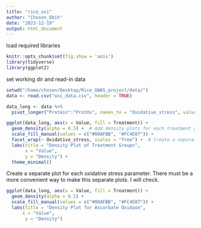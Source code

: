 ```yaml
---
title: "rice_oxi"
author: "Chosen_Obih"
date: "2023-12-19"
output: html_document
---
```

load required libraries
```r
knitr::opts_chunk$set(fig.show = 'asis')
library(tidyverse)
library(ggplot2)
```

set working dir and read-in data
```r
setwd("/home/chosen/Desktop/Rice_GWAS_project/data/")
data <- read.csv("oxi_data.csv", header = TRUE)
```


```r
data_long <- data %>%
  pivot_longer("Protein":"ProtOx", names_to = "Oxidative_stress", values_to = "Value")
```

```r
ggplot(data_long, aes(x = Value, fill = Treatment)) +
  geom_density(alpha = 0.5) +  # Add density plots for each treatment group
  scale_fill_manual(values = c("#00AFBB", "#FC4E07")) +
  facet_wrap(~ Oxidative_stress, scales = "free") +  # Create a separate plot for each variable
  labs(title = "Density Plot of Treatment Groups",
       x = "Value",
       y = "Density") +
  theme_minimal()
```

Create a separate plot for each oxidative stress parameter. There must be a more convenient way to make this separate plots. I will check.
```r
ggplot(data_long, aes(x = Value, fill = Treatment)) +
  geom_density(alpha = 0.5) +
  scale_fill_manual(values = c("#00AFBB", "#FC4E07")) +
  labs(title = "Density Plot for Ascorbate Oxidase",
      x = "Value",
       y = "Density")
```

